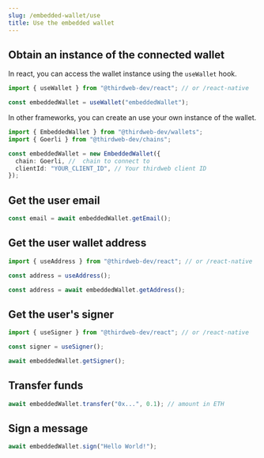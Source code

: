 ```yaml
---
slug: /embedded-wallet/use
title: Use the embedded wallet
---
```



## Obtain an instance of the connected wallet

<Tabs>
<TabItem value="react" label="React & React Native">

In react, you can access the wallet instance using the `useWallet` hook.

```typescript
import { useWallet } from "@thirdweb-dev/react"; // or /react-native

const embeddedWallet = useWallet("embeddedWallet");
```

</TabItem>

<TabItem value="typescript" label="Other Frameworks">

In other frameworks, you can create an use your own instance of the wallet.

```typescript
import { EmbeddedWallet } from "@thirdweb-dev/wallets";
import { Goerli } from "@thirdweb-dev/chains";

const embeddedWallet = new EmbeddedWallet({
  chain: Goerli, //  chain to connect to
  clientId: "YOUR_CLIENT_ID", // Your thirdweb client ID
});
```

</TabItem>
</Tabs>

## Get the user email

```typescript
const email = await embeddedWallet.getEmail();
```

## Get the user wallet address

<Tabs>
<TabItem value="react" label="React & React Native">

```typescript
import { useAddress } from "@thirdweb-dev/react"; // or /react-native

const address = useAddress();
```

</TabItem>

<TabItem value="typescript" label="Other Frameworks">

```typescript
const address = await embeddedWallet.getAddress();
```

</TabItem>
</Tabs>

## Get the user's signer

<Tabs>
<TabItem value="react" label="React & React Native">

```typescript
import { useSigner } from "@thirdweb-dev/react"; // or /react-native

const signer = useSigner();
```

</TabItem>

<TabItem value="typescript" label="Other Frameworks">

```typescript
await embeddedWallet.getSigner();
```

</TabItem>
</Tabs>

## Transfer funds

```typescript
await embeddedWallet.transfer("0x...", 0.1); // amount in ETH
```

## Sign a message

```typescript
await embeddedWallet.sign("Hello World!");
```
